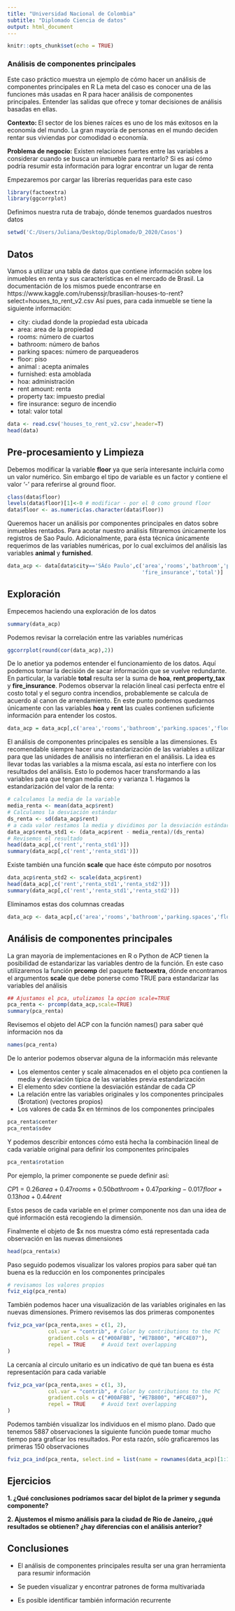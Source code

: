---
title: "Universidad Nacional de Colombia"
subtitle: "Diplomado Ciencia de datos"
output: html_document
---

```{r setup, include=FALSE}
knitr::opts_chunk$set(echo = TRUE)
```

### **Análisis de componentes principales**

Este caso práctico muestra un ejemplo de cómo hacer un análisis de componentes principales en R
La meta del caso es conocer una de las funciones más usadas en R para hacer análisis de componentes principales. Entender las salidas que ofrece y tomar decisiones de análisis basadas en ellas.

**Contexto: ** 
El sector de los bienes raíces es uno de los más exitosos en la economía del mundo. La gran mayoría de personas en el mundo deciden rentar sus viviendas por comodidad o economía.


**Problema de negocio:** Existen relaciones fuertes entre las variables a considerar cuando se busca un inmueble para rentarlo? Si es así cómo podría resumir esta información para lograr encontrar un lugar de renta


Empezaremos por cargar las librerías requeridas para este caso

```{r warning=FALSE}
library(factoextra)
library(ggcorrplot)
```

Definimos nuestra ruta de trabajo, dónde tenemos guardados nuestros datos 
```{r }
setwd('C:/Users/Juliana/Desktop/Diplomado/D_2020/Casos') 
```

## **Datos**
Vamos a utilizar una tabla de datos que contiene información sobre los inmuebles en renta y sus características en el mercado de Brasil. La documentación de los mismos puede encontrarse en https://www.kaggle.com/rubenssjr/brasilian-houses-to-rent?select=houses_to_rent_v2.csv
Así pues, para cada inmueble se tiene la siguiente información:

- city: ciudad donde la propiedad esta ubicada
- area: area de la propiedad
- rooms: número de cuartos
- bathroom: número de baños 
- parking spaces: número de parqueaderos
- floor: piso 
- animal : acepta animales 
- furnished: esta amoblada
- hoa: administración
- rent amount: renta
- property tax: impuesto predial 
- fire insurance: seguro de incendio
- total: valor total 

```{r}
data <- read.csv('houses_to_rent_v2.csv',header=T)
head(data)
```

## **Pre-procesamiento y Limpieza**
Debemos modificar la variable **floor** ya que sería interesante incluirla como un valor numérico. Sin embargo el tipo de variable es un factor y contiene el valor '-' para referirse al ground floor.

```{r}
class(data$floor)
levels(data$floor)[1]<-0 # modificar - por el 0 como ground floor
data$floor <- as.numeric(as.character(data$floor))
```

Queremos hacer un análisis por componentes principales en datos sobre inmuebles rentados. Para acotar nuestro análisis filtraremos únicamente los registros de Sao Paulo. Adicionalmente, para ésta técnica únicamente requerimos de las variables numéricas, por lo cual excluimos del análisis las variables **animal** y **furnished**.

```{r}
data_acp <- data[data$city=='SÃ£o Paulo',c('area','rooms','bathroom','parking.spaces','floor','hoa','rent','property_tax',
                                           'fire_insurance','total')]
```



## **Exploración **

Empecemos haciendo una exploración de los datos 

```{r}
summary(data_acp)
```


Podemos revisar la correlación entre las variables numéricas 

```{r}
ggcorrplot(round(cor(data_acp),2))
```

De lo anetior ya podemos entender el funcionamiento de los datos. Aquí podemos tomar la decisión de sacar información que se vuelve redundante. En particular, la variable **total** resulta ser la suma de **hoa**, **rent**,**property_tax** y **fire_insurance**. Podemos observar la relación lineal casi perfecta entre el costo total y el seguro contra incendios, probablemente se calcula de acuerdo al canon de arrendamiento. En este punto podemos quedarnos únicamente con las variables **hoa** y **rent** las cuales contienen suficiente información para entender los costos. 

```{r}
data_acp = data_acp[,c('area','rooms','bathroom','parking.spaces','floor','hoa','rent')]
```



El análisis de componentes principales es sensible a las dimensiones. Es recomendable siempre hacer una estandarización de las variables a utilizar para que las unidades de análisis no interfieran en el análisis. La idea es llevar todas las variables a la misma escala, así esta no interfiere con los resultados del análisis. Esto lo podemos hacer transformando a las variables para que tengan media cero y varianza 1.  Hagamos la estandarización del valor de la renta:

```{r}
# calculamos la media de la variable
media_renta <- mean(data_acp$rent)
# Calculamos la desviación estándar
ds_renta <- sd(data_acp$rent)
# a cada valor restamos la media y dividimos por la desviación estándar
data_acp$renta_std1 <- (data_acp$rent - media_renta)/(ds_renta)
# Revisemos el resultado
head(data_acp[,c('rent','renta_std1')])
summary(data_acp[,c('rent','renta_std1')])
```

Existe también una función **scale** que hace éste cómputo por nosotros

```{r}
data_acp$renta_std2 <- scale(data_acp$rent)
head(data_acp[,c('rent','renta_std1','renta_std2')])
summary(data_acp[,c('rent','renta_std1','renta_std2')])

```
Eliminamos estas dos columnas creadas 
```{r}
data_acp <- data_acp[,c('area','rooms','bathroom','parking.spaces','floor','hoa','rent')]
```


## **Análisis de componentes principales**

La gran mayoría de implementaciones en R o Python de ACP tienen la posibilidad de estandarizar las variables dentro de la función. En este caso utilizaremos la función **prcomp** del paquete **factoextra**, dónde encontramos el argumentos **scale** que debe ponerse como TRUE para estandarizar las variables del análisis

```{r}
## Ajustamos el pca, utulizamos la opcion scale=TRUE
pca_renta <- prcomp(data_acp,scale=TRUE)
summary(pca_renta)
```



Revisemos el objeto del ACP con la función names() para saber qué información nos da

```{r}
names(pca_renta)
```

De lo anterior podemos observar alguna de la información más relevante 

- Los elementos center y scale almacenados en el objeto pca contienen la media y desviación típica de las variables previa estandarización
- El elemento sdev contiene la desviación estándar de cada CP
- La relación entre las variables originales y los componentes principales ($rotation) (vectores propios)
- Los valores de cada $x en términos de los componentes principales

```{r}
pca_renta$center
pca_renta$sdev

```

Y podemos describir entonces cómo está hecha la combinación lineal de cada variable original para definir los componentes principales

```{r}
pca_renta$rotation
```

Por ejemplo, la primer componente se puede definir así:

$CP1= 0.26area+0.47rooms+0.50bathroom+0.47parking-0.017floor+0.13hoa+0.44rent$

Estos pesos de cada variable en el primer componente nos dan una idea de qué información está recogiendo la dimensión.


Finalmente el objeto de $x nos muestra cómo está representada cada observación en las nuevas dimensiones

```{r}
head(pca_renta$x)
```


Paso seguido podemos visualizar los valores propios para saber qué tan buena es la reducción en los componentes principales

```{r}
# revisamos los valores propios 
fviz_eig(pca_renta)

```

También podemos hacer una visualización de las variables originales en las nuevas dimensiones. Primero revisemos las dos primeras componentes

```{r}
fviz_pca_var(pca_renta,axes = c(1, 2),
             col.var = "contrib", # Color by contributions to the PC
             gradient.cols = c("#00AFBB", "#E7B800", "#FC4E07"),
             repel = TRUE     # Avoid text overlapping
)
```

La cercanía al circulo unitario es un indicativo de qué tan buena es ésta representación para cada variable

```{r}
fviz_pca_var(pca_renta,axes = c(1, 3),
             col.var = "contrib", # Color by contributions to the PC
             gradient.cols = c("#00AFBB", "#E7B800", "#FC4E07"),
             repel = TRUE     # Avoid text overlapping
)
```

Podemos también visualizar los individuos en el mismo plano. Dado que tenemos 5887 observaciones la siguiente función puede tomar mucho tiempo para graficar los resultados. Por esta razón, sólo graficaremos las primeras 150 observaciones

```{r}
fviz_pca_ind(pca_renta, select.ind = list(name = rownames(data_acp)[1:150]),col.ind = 'steelblue',geom='point')
```

## **Ejercicios**

**1. ¿Qué conclusiones podríamos sacar del biplot de la primer y segunda componente?**


**2. Ajustemos el mismo análisis para la ciudad de Rio de Janeiro, ¿qué resultados se obtienen? ¿hay diferencias con el análisis anterior?**


## **Conclusiones**

- El análisis de componentes principales resulta ser una gran herramienta para resumir información 

- Se pueden visualizar y encontrar patrones de forma multivariada

- Es posible identificar también información recurrente